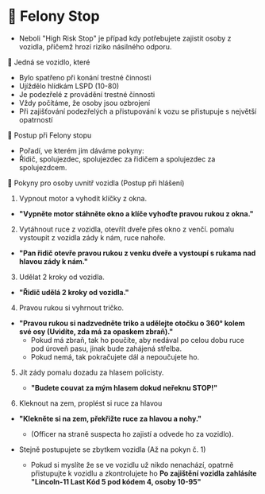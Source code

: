 # 🚓 Felony Stop

- Neboli "High Risk Stop" je případ kdy potřebujete zajistit osoby z vozidla, přičemž hrozí riziko násilného odporu.

🚗 Jedná se vozidlo, které

- Bylo spatřeno při konání trestné činnosti
- Ujíždělo hlídkám LSPD (10-80)
- Je podezřelé z provádění trestné činnosti
- Vždy počítáme, že osoby jsou ozbrojení
- Při zajišťování podezřelých a přistupování k vozu se přistupuje s největší opatrností

👮 Postup při Felony stopu
- Pořadí, ve kterém jim dáváme pokyny:
- Řidič, spolujezdec, spolujezdec za řidičem a spolujezdec za spolujezdcem.

🧑 Pokyny pro osoby uvnitř vozidla (Postup při hlášení)

1. Vypnout motor a vyhodit klíčky z okna.
 - **"Vypněte motor stáhněte okno a klíče vyhoďte pravou rukou z okna."**

2. Vytáhnout ruce z vozidla, otevřít dveře přes okno z venčí. pomalu vystoupit z vozidla zády k nám, ruce nahoře.
 - **"Pan řidič otevře pravou rukou z venku dveře a vystoupí s rukama nad hlavou zády k nám."**

3. Udělat 2 kroky od vozidla.
 - **"Řidič udělá 2 kroky od vozidla."**

4. Pravou rukou si vyhrnout tričko.
 - **"Pravou rukou si nadzvedněte triko a udělejte otočku o 360° kolem své osy (Uvidíte, zda má za opaskem zbraň)."**
   - Pokud má zbraň, tak ho poučíte, aby nedával po celou dobu ruce pod úroveň pasu, jinak bude zahájená střelba.
   - Pokud nemá, tak pokračujete dál a nepoučujete ho.

5. Jít zády pomalu dozadu za hlasem policisty.
   - **"Budete couvat za mým hlasem dokud neřeknu STOP!"**

6. Kleknout na zem, proplést si ruce za hlavou
 - **"Klekněte si na zem, překřižte ruce za hlavou a nohy."**
   - (Officer na straně suspecta ho zajistí a odvede ho za vozidlo).

- Stejně postupujete se zbytkem vozidla (Až na pokyn č. 1)
  - Pokud si myslíte že se ve vozidlu už nikdo nenachází, opatrně přistupujte k vozidlu a zkontrolujete ho
**Po zajištění vozidla zahlásíte "Lincoln-11 Last Kód 5 pod kódem 4, osoby 10-95"** 

